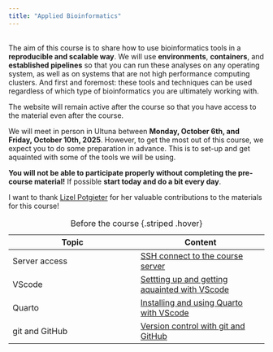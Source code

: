```yaml
---
title: "Applied Bioinformatics"
---
```

<br>
The aim of this course is to share how to use bioinformatics tools in a **reproducible and scalable way**. We will use **environments**, **containers**, and **established pipelines** so that you can run these analyses on any operating system, as well as on systems that are not high performance computing clusters. And first and foremost: these tools and techniques can be used regardless of which type of bioinformatics you are ultimately working with. 

The website will remain active after the course so that you have access to the material even after the course. 

We will meet in person in Ultuna between **Monday, October 6th, and Friday, October 10th, 2025**. However, to get the most out of this course, we expect you to do some preparation in advance. This is to set-up and get aquainted with some of the tools we will be using. 

::: {.callout-important}
**You will not be able to participate properly without completing the pre-course material!** If possible **start today and do a bit every day**.
:::



I want to thank [Lizel Potgieter](https://github.com/lpotgieter) for her valuable contributions to the materials for this course! 

| Topic  | Content  |
|--------|--------|
| Server access  | [SSH connect to the course server](before_server.qmd) |
| VScode  | [Settting up and getting aquainted with VScode](before_VScode.qmd) |
| Quarto | [Installing and using Quarto with VScode](before_quarto.qmd) |
| git and GitHub | [Version control with git and GitHub](before_git_and_github.qmd) |

: Before the course {.striped .hover}



